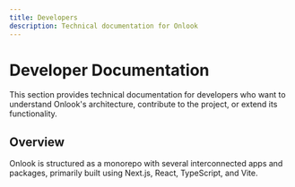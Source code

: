 ---
title: Developers
description: Technical documentation for Onlook
---

# Developer Documentation

This section provides technical documentation for developers who want to understand Onlook's architecture, contribute to the project, or extend its functionality.

## Overview

Onlook is structured as a monorepo with several interconnected apps and packages, primarily built using Next.js, React, TypeScript, and Vite.

<Cards>
  <Card title="Running Locally" href="/docs/developer/running-locally" />
  <Card title="Contributing" href="/docs/developer/contributing" />
  <Card title="Architecture" href="/docs/developer/architecture" />
</Cards>
